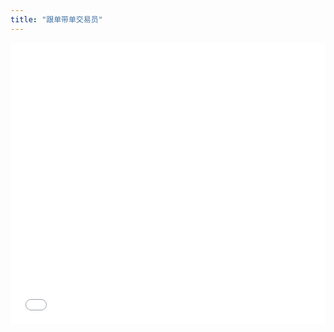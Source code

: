 ```yaml
---
title: "跟单带单交易员"
---
```


<iframe src="//player.bilibili.com/player.html?isOutside=true&aid=115096684662185&bvid=BV1dNekzUEYE&cid=31964137384&p=1&autoplay=0"
        scrolling="no" border="0" frameborder="no" framespacing="0" allowfullscreen="true" width="100%" height="450px" />

<Steps>
  <Step title="选择交易员">
    ![Okx5 Pn](/images/copyapes/okx5.png)

    首先确保你选择的是合约带单员，地址栏中的**6D9B4445DE8C832B**为该交易员ID
  </Step>
  <Step title="判断该交易员是否隐藏仓位">
    ![Okx6 Pn](/images/copyapes/okx6.png)

    如果看到以上提示，则说明交易员隐藏了仓位信息，无法直接跟单。

    如需跟单，需要先用自己的账号在交易所进行跟单，用于获取仓位信息，之后再使用[Cookie跟单](copyapes/vip/cookie)功能进行跟单
  </Step>
  <Step title="创建跟单任务">
    点击创建跟单，选择OKX交易所、公开带单，填写交易员ID

    ![Okx7 Pn](/images/copyapes/okx7.png)
  </Step>
</Steps>